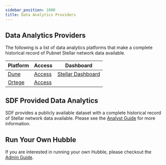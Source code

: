 ```yaml
---
sidebar_position: 1000
title: Data Analytics Providers
---
```


## Data Analytics Providers

The following is a list of data analytics platforms that make a complete historical record of Pubnet Stellar network data available.

| Platform | Access | Dashboard |
| --- | --- | --- |
| [Dune](https://docs.dune.com/home) | [Access](https://dune.com/) | [Stellar Dashboard](https://dune.com/scoffie/stellar) |
| [Ortege](https://www.ortege.ai/) | [Access](https://app.ortege.ai/login/) |  |

## SDF Provided Data Analytics

SDF provides a publicly available dataset with a complete historical record of Stellar network data available. Please see the [Analyst Guide](./hubble/analyst-guide) for more information.

## Run Your Own Hubble

If you are interested in running your own Hubble, please checkout the [Admin Guide](./hubble/admin-guide).
